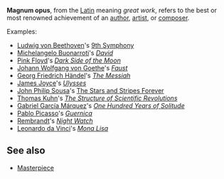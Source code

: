 '''Magnum opus''', from the [[Latin]] meaning ''great work'', refers to the best or most renowned achievement of an [[author]], [[artist]], or [[composer]].

Examples:
*[[Ludwig von Beethoven]]'s [[Symphony No. 9 (Beethoven)|9th Symphony]]
*[[Michelangelo Buonarroti]]'s ''[[Michelangelo's_David|David]]''
*[[Pink Floyd]]'s ''[[Dark Side of the Moon]]''
*[[Johann Wolfgang von Goethe]]'s ''[[Faust]]''
*[[Georg Friedrich Händel]]'s ''[[The Messiah]]''
*[[James Joyce]]'s ''[[Ulysses (novel)|Ulysses]]''
*[[John Philip Sousa]]'s [[The Stars and Stripes Forever]]
*[[Thomas Samuel Kuhn|Thomas Kuhn]]'s ''[[The Structure of Scientific Revolutions]]''
*[[Gabriel García Márquez]]'s ''[[One Hundred Years of Solitude]]''
*[[Pablo Picasso]]'s ''[[Guernica]]''
*[[Rembrandt]]'s ''[[Night Watch (painting)|Night Watch]]''
*[[Leonardo da Vinci]]'s ''[[Mona Lisa]]''
==See also==
*[[Masterpiece]]